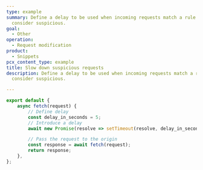```yaml
---
type: example
summary: Define a delay to be used when incoming requests match a rule you
  consider suspicious.
goal:
  - Other
operation:
  - Request modification
product:
  - Snippets
pcx_content_type: example
title: Slow down suspicious requests
description: Define a delay to be used when incoming requests match a rule you
  consider suspicious.

---
```


```js
export default {
    async fetch(request) {
        // Define delay
        const delay_in_seconds = 5;
        // Introduce a delay
        await new Promise(resolve => setTimeout(resolve, delay_in_seconds * 1000)); // Set delay in milliseconds

        // Pass the request to the origin
        const response = await fetch(request);
        return response;
    },
};
```
